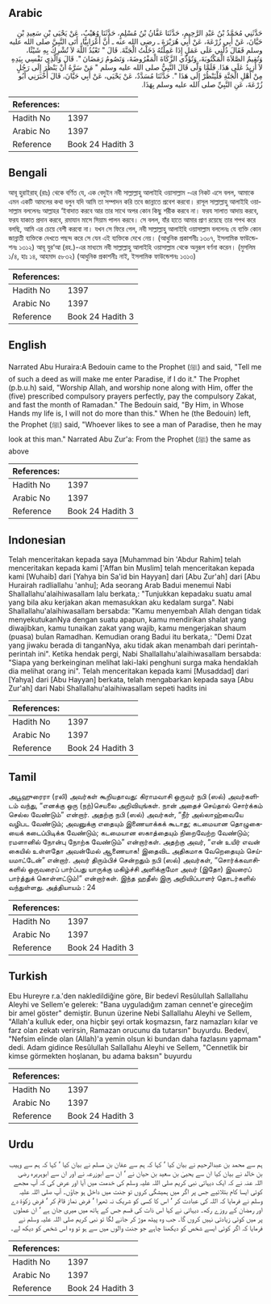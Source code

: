 ## Arabic


<div dir="rtl" lang="ar" style={{fontSize:'larger',backgroundColor:'#f8f9fa',padding:20}}>
حَدَّثَنِي مُحَمَّدُ بْنُ عَبْدِ الرَّحِيمِ، حَدَّثَنَا عَفَّانُ بْنُ مُسْلِمٍ، حَدَّثَنَا وُهَيْبٌ، عَنْ يَحْيَى بْنِ سَعِيدِ بْنِ حَيَّانَ، عَنْ أَبِي زُرْعَةَ، عَنْ أَبِي هُرَيْرَةَ ـ رضى الله عنه ـ أَنَّ أَعْرَابِيًّا، أَتَى النَّبِيَّ صلى الله عليه وسلم فَقَالَ دُلَّنِي عَلَى عَمَلٍ إِذَا عَمِلْتُهُ دَخَلْتُ الْجَنَّةَ‏.‏ قَالَ ‏"‏ تَعْبُدُ اللَّهَ لاَ تُشْرِكُ بِهِ شَيْئًا، وَتُقِيمُ الصَّلاَةَ الْمَكْتُوبَةَ، وَتُؤَدِّي الزَّكَاةَ الْمَفْرُوضَةَ، وَتَصُومُ رَمَضَانَ ‏"‏‏.‏ قَالَ وَالَّذِي نَفْسِي بِيَدِهِ لاَ أَزِيدُ عَلَى هَذَا‏.‏ فَلَمَّا وَلَّى قَالَ النَّبِيُّ صلى الله عليه وسلم ‏"‏ مَنْ سَرَّهُ أَنْ يَنْظُرَ إِلَى رَجُلٍ مِنْ أَهْلِ الْجَنَّةِ فَلْيَنْظُرْ إِلَى هَذَا ‏"‏‏.‏ حَدَّثَنَا مُسَدَّدٌ، عَنْ يَحْيَى، عَنْ أَبِي حَيَّانَ، قَالَ أَخْبَرَنِي أَبُو زُرْعَةَ، عَنِ النَّبِيِّ صلى الله عليه وسلم بِهَذَا‏.‏
</div>
<div style={{backgroundColor:'#f8f9fa',padding:20, marginBottom: 10}}><table> <thead> <tr> <th>References:</th> <th></th> </tr> </thead> <tbody><tr><td>Hadith No</td><td>1397</td></tr><tr><td>Arabic No</td><td>1397</td></tr><tr><td>Reference</td><td>Book 24 Hadith 3</td></tr></tbody></table></div>

## Bengali


<div dir="ltr" lang="bn" style={{fontSize:'larger',backgroundColor:'#f8f9fa',padding:20}}>
আবূ হুরাইরাহ্ (রাঃ) থেকে বর্ণিত যে, এক বেদুইন নবী সাল্লাল্লাহু আলাইহি ওয়াসাল্লাম -এর নিকট এসে বলল, আমাকে এমন একটি আমলের কথা বলুন যদি আমি তা সম্পাদন করি তবে জান্নাতে প্রবেশ করবো। রাসূল সাল্লাল্লাহু আলাইহি ওয়াসাল্লাম বললেনঃ আল্লাহর ‘ইবাদাত করবে আর তার সাথে অপর কোন কিছু শরীক করবে না। ফরয সালাত আদায় করবে, ফরয যাকাত প্রদান করবে, রমাযান মাসে সিয়াম পালন করবে। সে বলল, যাঁর হাতে আমার প্রাণ রয়েছে তার শপথ করে বলছি, আমি এর চেয়ে বেশী করবো না। যখন সে ফিরে গেল, নবী সাল্লাল্লাহু আলাইহি ওয়াসাল্লাম বললেনঃ যে ব্যক্তি কোন জান্নাতী ব্যক্তিকে দেখতে পছন্দ করে সে যেন এই ব্যক্তিকে দেখে নেয়। (আধুনিক প্রকাশনীঃ ১৩০৭, ইসলামিক ফাউন্ডেশনঃ ১৩১২) আবূ যুর‘আ (রহ.)-এর মাধ্যমে নবী সাল্লাল্লাহু আলাইহি ওয়াসাল্লাম থেকে অনুরূপ বর্ণনা করেন। (মুসলিম ১/৪, হাঃ ১৪, আহমাদ ৫৮৩২) (আধুনিক প্রকাশনীঃ নাই, ইসলামিক ফাউন্ডেশনঃ ১৩১৩)
</div>
<div style={{backgroundColor:'#f8f9fa',padding:20, marginBottom: 10}}><table> <thead> <tr> <th>References:</th> <th></th> </tr> </thead> <tbody><tr><td>Hadith No</td><td>1397</td></tr><tr><td>Arabic No</td><td>1397</td></tr><tr><td>Reference</td><td>Book 24 Hadith 3</td></tr></tbody></table></div>

## English


<div dir="ltr" lang="en" style={{fontSize:'larger',backgroundColor:'#f8f9fa',padding:20}}>
Narrated Abu Huraira:A Bedouin came to the Prophet (ﷺ) and said, "Tell me of such a deed as will make me enter Paradise, if I do it." The Prophet (p.b.u.h) said, "Worship Allah, and worship none along with Him, offer the (five) prescribed compulsory prayers perfectly, pay the compulsory Zakat, and fast the month of Ramadan." The Bedouin said, "By Him, in Whose Hands my life is, I will not do more than this." When he (the Bedouin) left, the Prophet (ﷺ) said, "Whoever likes to see a man of Paradise, then he may look at this man." Narrated Abu Zur'a: From the Prophet (ﷺ) the same as above
</div>
<div style={{backgroundColor:'#f8f9fa',padding:20, marginBottom: 10}}><table> <thead> <tr> <th>References:</th> <th></th> </tr> </thead> <tbody><tr><td>Hadith No</td><td>1397</td></tr><tr><td>Arabic No</td><td>1397</td></tr><tr><td>Reference</td><td>Book 24 Hadith 3</td></tr></tbody></table></div>

## Indonesian


<div dir="ltr" lang="id" style={{fontSize:'larger',backgroundColor:'#f8f9fa',padding:20}}>
Telah menceritakan kepada saya [Muhammad bin 'Abdur Rahim] telah menceritakan kepada kami ['Affan bin Muslim] telah menceritakan kepada kami [Wuhaib] dari [Yahya bin Sa'id bin Hayyan] dari [Abu Zur'ah] dari [Abu Hurairah radliallahu 'anhu]; Ada seorang Arab Badui menemui Nabi Shallallahu'alaihiwasallam lalu berkata,: "Tunjukkan kepadaku suatu amal yang bila aku kerjakan akan memasukkan aku kedalam surga". Nabi Shallallahu'alaihiwasallam bersabda: "Kamu menyembah Allah dengan tidak menyekutukanNya dengan suatu apapun, kamu mendirikan shalat yang diwajibkan, kamu tunaikan zakat yang wajib, kamu mengerjakan shaum (puasa) bulan Ramadhan. Kemudian orang Badui itu berkata,: "Demi Dzat yang jiwaku berada di tanganNya, aku tidak akan menambah dari perintah-perintah ini". Ketika hendak pergi, Nabi Shallallahu'alaihiwasallam bersabda: "Siapa yang berkeinginan melihat laki-laki penghuni surga maka hendaklah dia melihat orang ini". Telah menceritakan kepada kami [Musaddad] dari [Yahya] dari [Abu Hayyan] berkata, telah mengabarkan kepada saya [Abu Zur'ah] dari Nabi Shallallahu'alaihiwasallam sepeti hadits ini
</div>
<div style={{backgroundColor:'#f8f9fa',padding:20, marginBottom: 10}}><table> <thead> <tr> <th>References:</th> <th></th> </tr> </thead> <tbody><tr><td>Hadith No</td><td>1397</td></tr><tr><td>Arabic No</td><td>1397</td></tr><tr><td>Reference</td><td>Book 24 Hadith 3</td></tr></tbody></table></div>

## Tamil


<div dir="ltr" lang="ta" style={{fontSize:'larger',backgroundColor:'#f8f9fa',padding:20}}>
அபூஹுரைரா (ரலி) அவர்கள் கூறியதாவது: கிராமவாசி ஒருவர் நபி (ஸல்) அவர்களிடம் வந்து, “எனக்கு ஒரு (நற்)செயலை அறிவியுங்கள். நான் அதைச் செய்தால் சொர்க்கம் செல்ல வேண்டும்” என்றார். அதற்கு நபி (ஸல்) அவர்கள், “நீர் அல்லாஹ்வையே வழிபட வேண்டும்; அவனுக்கு எதையும் இணையாக்கக் கூடாது; கடமையான தொழுகையைக் கடைப்பிடிக்க வேண்டும்; கடமையான ஸகாத்தையும் நிறைவேற்ற வேண்டும்; ரமளானில் நோன்பு நோற்க வேண்டும்” என்றார்கள். அதற்கு அவர், “என் உயிர் எவன் கையில் உள்ளதோ அவன்மேல் ஆணையாக! இதைவிட அதிகமாக வேறெதையும் செய்யமாட்டேன்” என்றார். அவர் திரும்பிச் சென்றதும் நபி (ஸல்) அவர்கள், “சொர்க்கவாசிகளில் ஒருவரைப் பார்ப்பது யாருக்கு மகிழ்ச்சி அளிக்குமோ அவர் (இதோ) இவரைப் பார்த்துக் கொள்ளட்டும்!” என்றார்கள். இந்த ஹதீஸ் இரு அறிவிப்பாளர் தொடர்களில் வந்துள்ளது. அத்தியாயம் : 24
</div>
<div style={{backgroundColor:'#f8f9fa',padding:20, marginBottom: 10}}><table> <thead> <tr> <th>References:</th> <th></th> </tr> </thead> <tbody><tr><td>Hadith No</td><td>1397</td></tr><tr><td>Arabic No</td><td>1397</td></tr><tr><td>Reference</td><td>Book 24 Hadith 3</td></tr></tbody></table></div>

## Turkish


<div dir="ltr" lang="tr" style={{fontSize:'larger',backgroundColor:'#f8f9fa',padding:20}}>
Ebu Hureyre r.a.'den nakledildiğine göre, Bir bedevî Resûlullah Sallallahu Aleyhi ve Sellem'e gelerek: "Bana uyguladığım zaman cennet'e gireceğim bir amel göster" demiştir. Bunun üzerine Nebi Sallallahu Aleyhi ve Sellem, "Allah'a kulluk eder, ona hiçbir şeyi ortak koşmazsın, farz namazları kılar ve farz olan zekatı verirsin, Ramazan orucunu da tutarsın" buyurdu. Bedevî, "Nefsim elinde olan (Allah)'a yemin olsun ki bundan daha fazlasını yapmam" dedi. Adam gidince Resûlullah Sallallahu Aleyhi ve Sellem, "Cennetlik bir kimse görmekten hoşlanan, bu adama baksın" buyurdu
</div>
<div style={{backgroundColor:'#f8f9fa',padding:20, marginBottom: 10}}><table> <thead> <tr> <th>References:</th> <th></th> </tr> </thead> <tbody><tr><td>Hadith No</td><td>1397</td></tr><tr><td>Arabic No</td><td>1397</td></tr><tr><td>Reference</td><td>Book 24 Hadith 3</td></tr></tbody></table></div>

## Urdu


<div dir="rtl" lang="ur" style={{fontSize:'larger',backgroundColor:'#f8f9fa',padding:20}}>
ہم سے محمد بن عبدالرحیم نے بیان کیا ‘ کہا کہ ہم سے عفان بن مسلم نے بیان کیا ‘ کہا کہ ہم سے وہیب بن خالد نے بیان کیا ان سے یحییٰ بن سعید بن حیان نے ‘ ان سے ابوزرعہ نے اور ان سے ابوہریرہ رضی اللہ عنہ نے کہ ایک دیہاتی نبی کریم صلی اللہ علیہ وسلم کی خدمت میں آیا اور عرض کی کہ آپ مجھے کوئی ایسا کام بتلائیے جس پر اگر میں ہمیشگی کروں تو جنت میں داخل ہو جاؤں۔ آپ صلی اللہ علیہ وسلم نے فرمایا کہ اللہ کی عبادت کر ‘ اس کا کسی کو شریک نہ ٹھہرا ‘ فرض نماز قائم کر ‘ فرض زکوٰۃ دے اور رمضان کے روزے رکھ۔ دیہاتی نے کہا اس ذات کی قسم جس کے ہاتھ میں میری جان ہے ‘ ان عملوں پر میں کوئی زیادتی نہیں کروں گا۔ جب وہ پیٹھ موڑ کر جانے لگا تو نبی کریم صلی اللہ علیہ وسلم نے فرمایا کہ اگر کوئی ایسے شخص کو دیکھنا چاہے جو جنت والوں میں سے ہو تو وہ اس شخص کو دیکھ لے۔
</div>
<div style={{backgroundColor:'#f8f9fa',padding:20, marginBottom: 10}}><table> <thead> <tr> <th>References:</th> <th></th> </tr> </thead> <tbody><tr><td>Hadith No</td><td>1397</td></tr><tr><td>Arabic No</td><td>1397</td></tr><tr><td>Reference</td><td>Book 24 Hadith 3</td></tr></tbody></table></div>